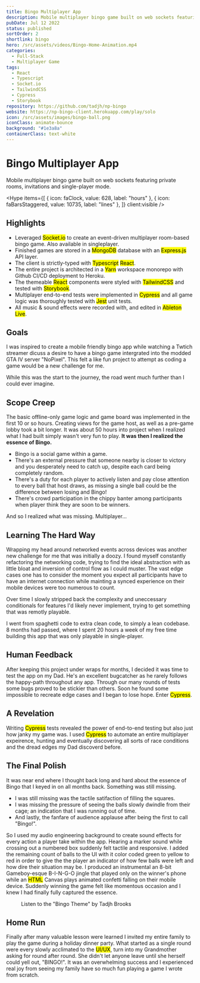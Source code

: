 ```yaml
---
title: Bingo Multiplayer App
description: Mobile multiplayer bingo game built on web sockets featuring private rooms, invitations and single-player mode.
pubDate: Jul 12 2022
status: published
sortOrder: 2
shortlink: bingo
hero: /src/assets/videos/Bingo-Home-Animation.mp4
categories:
  - Full-Stack
  - Multiplayer Game
tags:
  - React
  - Typescript
  - Socket.io
  - TailwindCSS
  - Cypress
  - Storybook
repository: https://github.com/tadjh/np-bingo
website: https://np-bingo-client.herokuapp.com/play/solo
icon: /src/assets/images/bingo-ball.png
iconClass: animate-bounce
background: "#1e3a8a"
containerClass: text-white
---
```



# Bingo Multiplayer App

Mobile multiplayer bingo game built on web sockets featuring private rooms, invitations and single-player mode.

<Hype
  items={[
    { icon: faClock, value: 628, label: "hours" },
    { icon: faBarsStaggered, value: 10735, label: "lines" },
  ]}
  client:visible
/>

## Highlights

- Leveraged <mark>Socket.io</mark> to create an event-driven multiplayer room-based bingo game. Also available in singleplayer.
- Finished games are stored in a <mark>MongoDB</mark> database with an <mark>Express.js</mark> API layer.
- The client is strictly-typed with <mark>Typescript</mark> <mark>React</mark>.
- The entire project is architected in a <mark>Yarn</mark> workspace monorepo with Github CI/CD deployment to <heroku>Heroku</heroku>.
- The themeable <mark>React</mark> components were styled with <mark>TailwindCSS</mark> and tested with <mark>Storybook</mark>.
- Multiplayer end-to-end tests were implemented in <mark>Cypress</mark> and all game logic was thoroughly tested with <mark>Jest</mark> unit tests.
- All music & sound effects were recorded with, and edited in <mark>Ableton Live</mark>.

## Goals

I was inspired to create a mobile friendly bingo app while watching a Twtich streamer dicuss a desire to have a bingo game intergrated into the modded GTA IV server "NoPixel". This felt a like fun project to attempt as coding a game would be a new challenge for me.

While this was the start to the journey, the road went much further than I could ever imagine.

## Scope Creep

The basic offline-only game logic and game board was implemented in the first 10 or so hours. Creating views for the game host, as well as a pre-game lobby took a bit longer. It was about 50 hours into project when I realized what I had built simply wasn't very fun to play. **It was then I realized the essence of Bingo.**

- Bingo is a social game within a game.
- There's an external pressure that someone nearby is closer to victory and you desperately need to catch up, despite each card being completely random.
- There's a duty for each player to actively listen and pay close attention to every ball that host draws, as missing a single ball could be the difference between losing and Bingo!
- There's crowd participation in the chippy banter among participants when player think they are soon to be winners.

And so I realized what was missing. Multiplayer...

## Learning The Hard Way

Wrapping my head around networked events across devices was another new challenge for me that was initially a doozy. I found myself constantly refactoring the networking code, trying to find the ideal abstraction with as little bloat and inversion of control flow as I could muster. The vast edge cases one has to consider the moment you expect all participants have to have an internet connection while mainting a synced experience on their mobile devices were too numerous to count.

Over time I slowly stripped back the complexity and uneccessary conditionals for features I'd likely never implement, trying to get something that was remotly playable.

I went from spaghetti code to extra clean code, to simply a lean codebase. 8 months had passed, where I spent 20 hours a week of my free time building this app that was only playable in single-player.

## Human Feedback

After keeping this project under wraps for months, I decided it was time to test the app on my Dad. He's an excellent bugcatcher as he rarely follows the happy-path throughout any app. Through our many rounds of tests some bugs proved to be stickier than others. Soon he found some impossible to recreate edge cases and I began to lose hope. Enter <mark>Cypress</mark>.

## A Revelation

Writing <mark>Cypress</mark> tests revealed the power of end-to-end testing but also just how janky my game was. I used <mark>Cypress</mark> to automate an entire multiplayer expeirence, hunting and eventually discovering all sorts of race conditions and the dread edges my Dad discoverd before.

## The Final Polish

It was near end where I thought back long and hard about the essence of Bingo that I keyed in on all months back. Something was still missing.

- I was still missing was the tactile satifaction of filling the squares.
- I was missing the pressure of seeing the balls slowly dwindle from their cage; an indication that I was running out of time.
- And lastly, the fanfare of audience applause after being the first to call "Bingo!".

So I used my audio engineering background to create sound effects for every action a player take within the app. Hearing a marker sound while crossing out a numbered box suddenly felt tactile and responsive. I added the remaining count of balls to the UI with it color coded green to yellow to red in order to give the the player an indicator of how few balls were left and how dire their situation may be. I produced an instrumental an 8-bit Gameboy-esque B-I-N-G-O jingle that played only on the winner's phone while an <mark>HTML</mark> Canvas plays animated confetti falling on their mobile device. Suddenly winning the game felt like momentous occasion and I knew I had finally fully captured the essence.

<figure className="flex flex-col items-center">
  <BingoJingle client:only="react" />
  <figcaption>Listen to the "Bingo Theme" by Tadjh Brooks</figcaption>
</figure>

## Home Run

Finally after many valuable lesson were learned I invited my entire family to play the game during a holiday dinner party. What started as a single round were every slowly acclimated to the <mark>UI/UX</mark>, turn into my Grandmother asking for round after round. She didn't let anyone leave until she herself could yell out, "BINGO!". It was an overwhelming success and I experienced real joy from seeing my family have so much fun playing a game I wrote from scratch.
